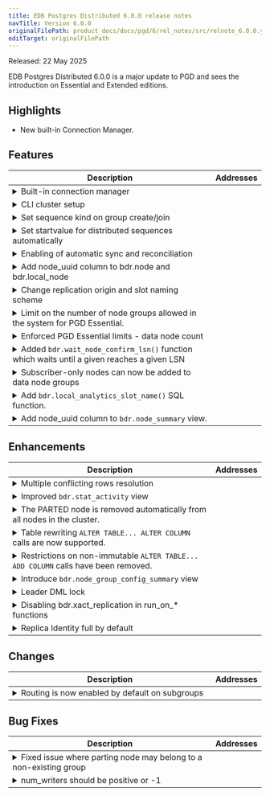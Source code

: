 ```yaml
---
title: EDB Postgres Distributed 6.0.0 release notes
navTitle: Version 6.0.0
originalFilePath: product_docs/docs/pgd/6/rel_notes/src/relnote_6.0.0.yml
editTarget: originalFilePath
---
```


Released: 22 May 2025

EDB Postgres Distributed 6.0.0 is a major update to PGD and sees the introduction on Essential and Extended editions.

## Highlights

- New built-in Connection Manager.

## Features

<table class="table w-100"><thead><tr><th>Description</th><th width="10%">Addresses</th></tr></thead><tbody>
<tr><td><details><summary>Built-in connection manager</summary><hr/><p>New built-in connection manager which handles routing of connections automatically and allows enforcing of read-only connections to non-leader.</p>
</details></td><td></td></tr>
<tr><td><details><summary>CLI cluster setup</summary><hr/><p>The PGD CLI now allows initial cluster setup as well as adding nodes from command-line using <code>pgd node setup</code> command.</p>
</details></td><td></td></tr>
<tr><td><details><summary>Set sequence kind on group create/join</summary><hr/><p>Transform the sequences in distributed based on the <code>bdr.default_sequence_kind</code> GUC when creating/joining a bdr group instead of when creating the node as done in older versions.</p>
</details></td><td></td></tr>
<tr><td><details><summary>Set startvalue for distributed sequences automatically</summary><hr/><p>Set the startvalue for galloc sequences to the following valid number after the last used by the local sequence. With this change, when creating distributed sequences and specifically galloc, there is no need to adjust the startvalue based on what might be already used.</p>
</details></td><td></td></tr>
<tr><td><details><summary>Enabling of automatic sync and reconciliation</summary><hr/><p>Link to a detailed google doc is provided below</p>
</details></td><td></td></tr>
<tr><td><details><summary>Add node_uuid column to bdr.node and bdr.local_node</summary><hr/><p>The node_uuid uniquely identifies instance of a node of a given name. Random node_uuid is generated when node is created and remains constant for the lifetime of the node. The node_id column is now derived from node_uuid instead of node name.</p>
<p>For the time being a node needs to be fully parted before before node of the same name can be rejoined, this may be relaxed in future releases to permit rejoin as soon as part_node process for the old instance has commenced and before it completed.</p>
<p>For the time being upgrades from older PGD versions and mixed-version operation in clusters with older PGD nodes are not supported. This limitation will be addressed in future releases.</p>
</details></td><td></td></tr>
<tr><td><details><summary>Change replication origin and slot naming scheme</summary><hr/><p>Replication origin and slot names now use node uuid and thus correspond to particular incarnation of a node of a given name. Similarly node group uuid is used instead of group name. Hash of database name is used in lieu of database name.</p>
<p>Please note that origin and node names should be treated as opaque identifiers from user's perspective, one shouldn't rely on the structure of these names nor expect these to be particularly meaningful to a human operator.</p>
<p>The new naming scheme is as follows:</p>
<h4>Slots Naming Convention</h4>
<ul>
<li>normal slot to a node =&gt; <code>bdr_node_&lt;targetuuid&gt;_&lt;dbhash&gt;</code></li>
<li>join slot for node =&gt; <code>bdr_node_&lt;targetuuid&gt;_&lt;dbhash&gt;_tmp</code></li>
<li>group slot for a topgroup =&gt; <code>bdr_group_&lt;topgroupuuid&gt;_&lt;dbhash&gt;</code></li>
<li>slot for any forwarding + lead to lead =&gt; <code>bdr_node_&lt;targetuuid&gt;_&lt;originidhex&gt;_&lt;dbhash&gt;</code></li>
<li>analytics slot =&gt; <code>bdr_analytics_&lt;groupuuid&gt;_&lt;dbhash&gt;</code></li>
<li>decoding slot =&gt; <code>bdr_decoder_&lt;topgroupuuid&gt;_&lt;dbhash&gt;</code></li>
</ul>
<h4>Origins Naming Convention:</h4>
<ul>
<li>normal origin to a node =&gt; <code>bdr_&lt;originuuid&gt;_&lt;dbhash&gt;</code></li>
<li>fwd origin to a source node =&gt; <code>bdr_&lt;originuuid&gt;_&lt;sourceoidhex&gt;_&lt;dbhash&gt;</code></li>
</ul>
</details></td><td></td></tr>
<tr><td><details><summary>Limit on the number of node groups allowed in the system for PGD Essential.</summary><hr/><p>Ensure that no more than three node groups (one top group and two subgroups) can exist at any given time. If the limit is exceeded, an error is raised.</p>
</details></td><td></td></tr>
<tr><td><details><summary>Enforced PGD Essential limits - data node count</summary><hr/><p>Don't allow PGD Essential clusters to join more than 4 data nodes.</p>
</details></td><td></td></tr>
<tr><td><details><summary>Added <code>bdr.wait_node_confirm_lsn()</code> function which waits until a given reaches a given LSN</summary><hr/><p><code>bdr.wait_node_confirm_lsn(</code>) will look at the confirmed_flush_lsn of the given node when available, otherwise it will query <code>pg_replication_origin_progress()</code> of that node, and wait for the specified LSN to be reached by said node.</p>
</details></td><td></td></tr>
<tr><td><details><summary>Subscriber-only nodes can now be added to data node groups</summary><hr/><p>So far subscriber-only nodes could only be added to node groups of type &quot;subscriber-only&quot;. But now a subscriber-only node can be added to a data node group too. Only node_kind='subscriber_only' needs to be specified while doing a create_node as before. the join_node_group can be done on a data node group.</p>
</details></td><td></td></tr>
<tr><td><details><summary>Add <code>bdr.local_analytics_slot_name()</code> SQL function.</summary><hr/><p>Returns name of analytics slot. This merely produces the correct name irrespective of whether analytics feature is in use.</p>
</details></td><td></td></tr>
<tr><td><details><summary>Add node_uuid column to <code>bdr.node_summary</code> view.</summary><hr/><p>Added to complement the addition of the node_uuid column to bdr.node and bdr.local_node</p>
</details></td><td></td></tr>
</tbody></table>


## Enhancements

<table class="table w-100"><thead><tr><th>Description</th><th width="10%">Addresses</th></tr></thead><tbody>
<tr><td><details><summary>Multiple conflicting rows resolution</summary><hr/><p>Both <code>pk_exists</code> and <code>multiple_unique_conflicts</code> conflict types can now resolve more than one conflicting row by removing any old rows that are part of the conflict. The <code>multiple_unique_conflicts</code> now defaults to <code>update_if_newer</code> resolver, so it does not throw error by default anymore.</p>
</details></td><td></td></tr>
<tr><td><details><summary>Improved <code>bdr.stat_activity</code> view</summary><hr/><p>The <code>backend_type</code> now shows consistent worker type for PGD workers without the extra process identification. The <code>wait_event_type</code> and <code>wait_event</code> include more wait events now, instead of showing &quot;extension&quot; for some events. Also, connection management related columns are added to show real client address/port and whether the session is read-only.</p>
</details></td><td></td></tr>
<tr><td><details><summary>The PARTED node is removed  automatically from all nodes in the cluster.</summary><hr/><p>From PGD 6.0.0, bdr.part_node functionality is enhanced to remove the parted node’s  metadata automatically from all nodes in the cluster.</p>
<ul>
<li>For local node, it will remove all the node metadata, including information about remote nodes.</li>
<li>For remote node, it removes only metadata for that specific node.
Hence with this release</li>
<li>A node will remain in PART_CLEANUP state till group slots of all nodes are caught up to all the transactions originating from the PARTED node</li>
<li>A node will not remain in PARTED state as the node is removed as soon as it moves to PARTED state.</li>
</ul>
</details></td><td></td></tr>
<tr><td><details><summary>Table rewriting <code>ALTER TABLE... ALTER COLUMN</code> calls are now supported.</summary><hr/><p>Changing a column's type command which causes the whole table to be rewritten and the change isn't binary coercible is now supported:</p>
<pre><code class="language-sql">CREATE TABLE foo (c1 int,c2 int, c3 int, c4 box, UNIQUE(c1, c2) INCLUDE(c3,c4));
ALTER TABLE foo ALTER c1 TYPE bigint; – results into table rewrite
</code></pre>
<p>This also includes support for <code>ALTER TYPE</code> when using the <code>USING</code> clause:</p>
<pre><code class="language-sql">CREATE TABLE foo (id serial primary key,data text);
ALTER TABLE foo ALTER data TYPE BYTEA USING data::bytea;
</code></pre>
<p>Table rewrites can hold an AccessExclusiveLock for extended periods on larger tables.</p>
</details></td><td></td></tr>
<tr><td><details><summary>Restrictions on non-immutable <code>ALTER TABLE... ADD COLUMN</code> calls have been removed.</summary><hr/><p>The restrictions on non-immutable <code>ALTER TABLE... ADD COLUMN</code> calls have been removed.</p>
</details></td><td></td></tr>
<tr><td><details><summary>Introduce <code>bdr.node_group_config_summary</code> view</summary><hr/><p>The new <code>bdr.node_group_config_summary</code> view contains detailed information about group options, including effective value, source of the effective value, default value, whether the value can be inherited, etc. This is in similar spirit to <code>pg_settings</code></p>
</details></td><td></td></tr>
<tr><td><details><summary>Leader DML lock</summary><hr/><p>New lock type leader DML lock is used by default for locking DDL statements that need to block DML. This lock locks on write-leaders only, no requiring all nodes to participate in the locking operation. Old behavior can be restored by adjusting <code>bdr.ddl_locking</code> configuration parameter.</p>
</details></td><td></td></tr>
<tr><td><details><summary>Disabling bdr.xact_replication in run_on_* functions</summary><hr/><p>Functions <code>run_on_nodes</code>, <code>run_on_all_nodes</code> and <code>run_on_group</code> now sets <code>bdr.xact_replication</code> to <code>off</code> by default.</p>
</details></td><td></td></tr>
<tr><td><details><summary>Replica Identity full by default</summary><hr/><p>The <code>auto</code> value for <code>bdr.default_replica_identity</code> changed to
REPLICA IDENTITY FULL. This setting prevents some edge cases in
conflict detection between inserts, updates and deletes across node
crashes and recovery.</p>
<p>When the PGD group is created and the database of the initial PGD node is not empty (i.e. has some tables with data) the REPLICA IDENTITY of all tables will be set according to <code>bdr.default_replica_identity</code>.</p>
</details></td><td></td></tr>
</tbody></table>


## Changes

<table class="table w-100"><thead><tr><th>Description</th><th width="10%">Addresses</th></tr></thead><tbody>
<tr><td><details><summary>Routing is now enabled by default on subgroups</summary><hr/><p>Routing (and by extension raft) is now enabled by default on data-groups (subgroups with data nodes).</p>
</details></td><td></td></tr>
</tbody></table>


## Bug Fixes

<table class="table w-100"><thead><tr><th>Description</th><th width="10%">Addresses</th></tr></thead><tbody>
<tr><td><details><summary>Fixed issue where parting node may belong to a non-existing group</summary><hr/><p>When parting a given node, that same node may have subscriptions whose
origin was already parted and the group dropped. Previously this would break PGD, and has since been fixed.</p>
</details></td><td></td></tr>
<tr><td><details><summary>num_writers should be positive or -1</summary><hr/><p>The num_writers option, used in bdr.alter_node_group_option() and bdr.alter_node_group_config() should be positive or -1.</p>
</details></td><td></td></tr>
</tbody></table>


